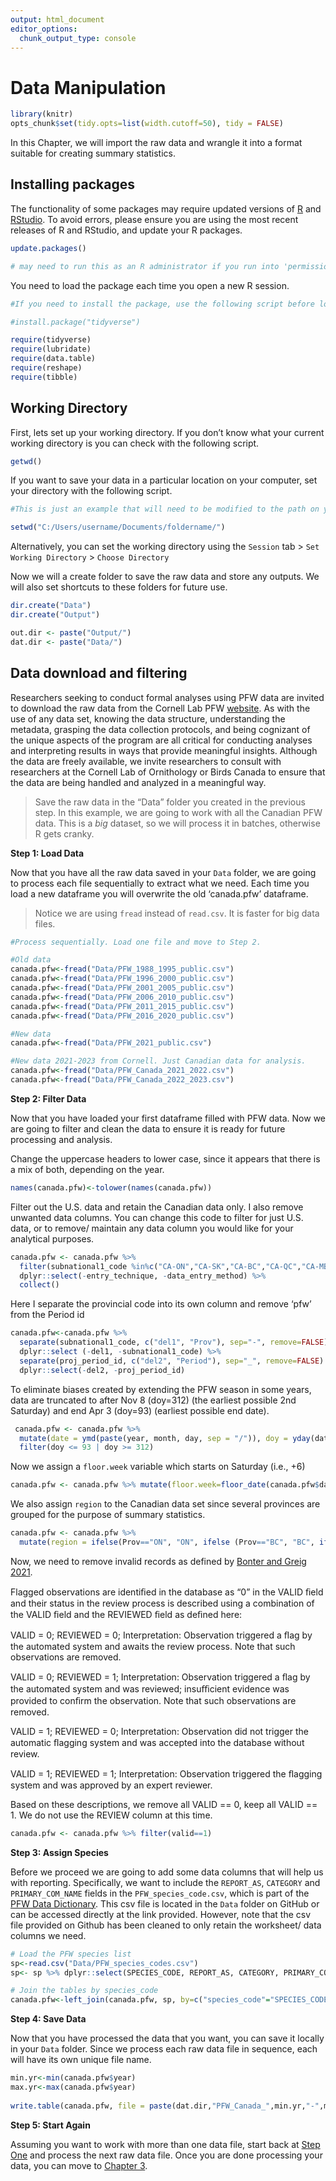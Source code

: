 ```yaml
---
output: html_document
editor_options: 
  chunk_output_type: console
---
```

# Data Manipulation {#Start2}

```r

library(knitr)
opts_chunk$set(tidy.opts=list(width.cutoff=50), tidy = FALSE)

```

In this Chapter, we will import the raw data and wrangle it into a format suitable for creating summary statistics. 

## Installing packages {#Start2.1}

The functionality of some packages may require updated versions of [R](https://www.r-project.org/) and [RStudio](https://www.rstudio.com). To avoid errors, please ensure you are using the most recent releases of R and RStudio, and update your R packages.

```r
update.packages()       

# may need to run this as an R administrator if you run into 'permission denied' issues
```

You need to load the package each time you open a new R session. 

```r
#If you need to install the package, use the following script before loading the package. You only need to install the package once on your computer, and then it will always be available. For example: 

#install.package("tidyverse")

require(tidyverse)
require(lubridate)
require(data.table)
require(reshape)
require(tibble)

```

## Working Directory {#Start2.2}

First, lets set up your working directory. If you don't know what your current working directory is you can check with the following script. 

```r
getwd()
``` 

If you want to save your data in a particular location on your computer, set your directory with the following script. 

```r
#This is just an example that will need to be modified to the path on your computer

setwd("C:/Users/username/Documents/foldername/")
```

Alternatively, you can set the working directory using the `Session` tab > `Set Working Directory` > `Choose Directory` 

Now we will a create folder to save the raw data and store any outputs. We will also set shortcuts to these folders for future use. 

```r
dir.create("Data")
dir.create("Output")

out.dir <- paste("Output/")
dat.dir <- paste("Data/")
```

## Data download and filtering {#Start2.3}

Researchers seeking to conduct formal analyses using PFW data are invited to download the raw data from the Cornell Lab PFW [website](https://feederwatch.org/explore/raw-dataset-requests/). As with the use of any data set, knowing the data structure, understanding the metadata, grasping the data collection protocols, and being cognizant of the unique aspects of the program are all critical for conducting analyses and interpreting results in ways that provide meaningful insights. Although the data are freely available, we invite researchers to consult with researchers at the Cornell Lab of Ornithology or Birds Canada to ensure that the data are being handled and analyzed in a meaningful way.

> Save the raw data in the "Data" folder you created in the previous step. In this example, we are going to work with all the Canadian PFW data. This is a *big* dataset, so we will process it in batches, otherwise R gets cranky.

**Step 1: Load Data**

Now that you have all the raw data saved in your `Data` folder, we are going to process each file sequentially to extract what we need. Each time you load a new dataframe you will overwrite the old 'canada.pfw' dataframe. 

> Notice we are using `fread` instead of `read.csv`. It is faster for big data files. 

```r

#Process sequentially. Load one file and move to Step 2.

#Old data
canada.pfw<-fread("Data/PFW_1988_1995_public.csv")
canada.pfw<-fread("Data/PFW_1996_2000_public.csv")
canada.pfw<-fread("Data/PFW_2001_2005_public.csv")
canada.pfw<-fread("Data/PFW_2006_2010_public.csv")
canada.pfw<-fread("Data/PFW_2011_2015_public.csv")
canada.pfw<-fread("Data/PFW_2016_2020_public.csv")

#New data
canada.pfw<-fread("Data/PFW_2021_public.csv")

#New data 2021-2023 from Cornell. Just Canadian data for analysis. 
canada.pfw<-fread("Data/PFW_Canada_2021_2022.csv")
canada.pfw<-fread("Data/PFW_Canada_2022_2023.csv")

```

**Step 2: Filter Data** 

Now that you have loaded your first dataframe filled with PFW data. Now we are going to filter and clean the data to ensure it is ready for future processing and analysis. 

Change the uppercase headers to lower case, since it appears that there is a mix of both, depending on the year. 

```r
names(canada.pfw)<-tolower(names(canada.pfw))
```

Filter out the U.S. data and retain the Canadian data only. I also remove unwanted data columns. You can change this code to filter for just U.S. data, or to remove/ maintain any data column you would like for your analytical purposes. 

``` r
canada.pfw <- canada.pfw %>% 
  filter(subnational1_code %in%c("CA-ON","CA-SK","CA-BC","CA-QC","CA-MB","CA-AB","CA-NB","CA-NS","CA-NL","CA-PE","CA-YT","CA-NT")) %>%
  dplyr::select(-entry_technique, -data_entry_method) %>% 
  collect()
```

Here I separate the provincial code into its own column and remove 'pfw' from the Period id

```r
canada.pfw<-canada.pfw %>% 
  separate(subnational1_code, c("del1", "Prov"), sep="-", remove=FALSE) %>% 
  dplyr::select (-del1, -subnational1_code) %>% 
  separate(proj_period_id, c("del2", "Period"), sep="_", remove=FALSE) %>%
  dplyr::select(-del2, -proj_period_id)
```

To eliminate biases created by extending the PFW season in some years, data are truncated to after Nov 8 (doy=312) (the earliest possible 2nd Saturday) and end Apr 3 (doy=93) (earliest possible end date). 

```r
 canada.pfw <- canada.pfw %>%
  mutate(date = ymd(paste(year, month, day, sep = "/")), doy = yday(date)) %>% 
  filter(doy <= 93 | doy >= 312)
```

Now we assign a `floor.week` variable which starts on Saturday (i.e., +6)

```r
canada.pfw <- canada.pfw %>% mutate(floor.week=floor_date(canada.pfw$date,unit="week")+6)
```

We also assign `region` to the Canadian data set since several provinces are grouped for the purpose of summary statistics. 

```r
canada.pfw <- canada.pfw %>% 
  mutate(region = ifelse(Prov=="ON", "ON", ifelse (Prov=="BC", "BC", ifelse(Prov == "AB", "PR", ifelse(Prov=="SK", "PR", ifelse(Prov=="MB", "PR", ifelse(Prov=="QC", "QC", ifelse(Prov=="NB", "AT", ifelse(Prov=="NS", "AT", ifelse(Prov=="PE", "AT", ifelse(Prov=="NL", "AT", ifelse(Prov=="YT", "North", ifelse(Prov=="NT", "North", NA)))))))))))))
```

Now, we need to remove invalid records as defined by [Bonter and Greig 2021](https://www.frontiersin.org/articles/10.3389/fevo.2021.619682/full). 

Flagged observations are identiﬁed in the database as “0” in the VALID ﬁeld and their status in the review process is described using a combination of the VALID ﬁeld and the REVIEWED ﬁeld as deﬁned here:

VALID = 0; REVIEWED = 0; Interpretation: Observation triggered a ﬂag by the automated system and awaits the review process. Note that such observations are removed.

VALID = 0; REVIEWED = 1; Interpretation: Observation triggered a ﬂag by the automated system and was reviewed; insuﬃcient evidence was provided to conﬁrm the observation. Note that such observations are removed.

VALID = 1; REVIEWED = 0; Interpretation: Observation did not trigger the automatic ﬂagging system and was accepted into the database without review.

VALID = 1; REVIEWED = 1; Interpretation: Observation triggered the ﬂagging system and was approved by an expert reviewer.

Based on these descriptions, we remove all VALID == 0, keep all VALID == 1. We do not use the REVIEW column at this time. 

```r
canada.pfw <- canada.pfw %>% filter(valid==1)
```

**Step 3: Assign Species**

Before we proceed we are going to add some data columns that will help us with reporting. Specifically, we want to include the `REPORT_AS`, `CATEGORY` and `PRIMARY_COM_NAME` fields in the `PFW_species_code.csv`, which is part of the [PFW Data Dictionary](https://drive.google.com/file/d/1kHmx2XhA2MJtEyTNMpwqTQEnoa9M7Il2/view). 
This csv file is located in the `Data` folder on GitHub or can be accessed directly at the link provided. However, note that the csv file provided on Github has been cleaned to only retain the worksheet/ data columns we need. 

```r

# Load the PFW species list
sp<-read.csv("Data/PFW_species_codes.csv")
sp<- sp %>% dplyr::select(SPECIES_CODE, REPORT_AS, CATEGORY, PRIMARY_COM_NAME)

# Join the tables by species_code
canada.pfw<-left_join(canada.pfw, sp, by=c("species_code"="SPECIES_CODE"))

```

**Step 4: Save Data**

Now that you have processed the data that you want, you can save it locally in your `Data` folder. Since we process each raw data file in sequence, each will have its own unique file name. 

```r

min.yr<-min(canada.pfw$year)
max.yr<-max(canada.pfw$year)
  
write.table(canada.pfw, file = paste(dat.dir,"PFW_Canada_",min.yr,"-",max.yr, ".csv", sep=""), row.names = FALSE, col.name = TRUE, append = FALSE, quote = FALSE, sep = ",")

```

**Step 5: Start Again**

Assuming you want to work with more than one data file, start back at [Step One](#Start2.3) and process the next raw data file. Once you are done processing your data, you can move to [Chapter 3](#Zero3).
